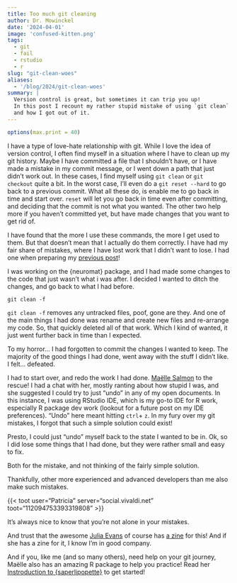 ```yaml
---
title: Too much git cleaning
author: Dr. Mowinckel
date: '2024-04-01'
image: 'confused-kitten.png'
tags:
  - git
  - fail
  - rstudio
  - r
slug: "git-clean-woes"
aliases:
  - '/blog/2024/git-clean-woes'
summary: |
  Version control is great, but sometimes it can trip you up!
  In this post I recount my rather stupid mistake of using `git clean` when I shouldn't have, 
  and how I got out of it.
---
```

  
```r
options(max.print = 40)
```

I have a type of love-hate relationship with git.
While I love the idea of version control, I often find myself in a situation where I have to clean up my git history.
Maybe I have committed a file that I shouldn't have, or I have made a mistake in my commit message, or I went down a path that just didn't work out.
In these cases, I find myself using `git clean` or `git checkout` quite a bit.
In the worst case, I'll even do a `git reset --hard` to go back to a previous commit.
What all these do, is enable me to go back in time and start over.
`reset` will let you go back in time even after committing, and deciding that the commit is not what you wanted.
The other two help more if you haven't committed yet, but have made changes that you want to get rid of.

I have found that the more I use these commands, the more I get used to them.
But that doesn't mean that I actually do them correctly. 
I have had my fair share of mistakes, where I have lost work that I didn't want to lose.
I had one when preparing my [previous post](/blog/2024/freesurfer-lmm-r/)!

I was working on the {neuromat} package, and I had made some changes to the code that just wasn't what i was after.
I decided I wanted to ditch the changes, and go back to what I had before.

`git clean -f`

`git clean -f` removes any untracked files, poof, gone are they. 
And one of the main things I had done was rename and create new files and re-arrange my code.
So, that quickly deleted all of that work. 
Which I kind of wanted, it just went further back in time than I expected.

To my horror... I had forgotten to commit the changes I wanted to keep.
The majority of the good things I had done, went away with the stuff I didn't like. 
I felt... defeated.

I had to start over, and redo the work I had done.
[Maëlle Salmon](https://masalmon.eu/) to the rescue!
I had a chat with her, mostly ranting about how stupid I was, and she suggested I could try to just "undo" in any of my open documents.
In this instance, I was using RStudio IDE, which is my go-to IDE for R work, especially R package dev work (lookout for a future post on my IDE preferences).
"Undo" here meant hitting `ctrl`+ `z`.
In my fury over my git mistakes, I forgot that such a simple solution could exist!

Presto, I could just "undo" myself back to the state I wanted to be in.
Ok, so I did lose some things that I had done, but they were rather small and easy to fix.

Both for the mistake, and not thinking of the fairly simple solution.

Thankfully, other more experienced and advanced developers than me also make such mistakes.

{{< toot user="Patricia" server="social.vivaldi.net" toot="112094753393319808" >}}

It's always nice to know that you're not alone in your mistakes.

And trust that the awesome [Julia Evans](https://fosstodon.org/@b0rk@jvns.ca) of course has [a zine](https://wizardzines.com/comics/losing-your-work/) for this!
And if she has a zine for it, I know I'm in good company.

And if you, like me (and so many others), need help on your git journey, Maëlle also has an amazing R package to help you practice!
Read her [Instroduction to {saperlipopette}](https://masalmon.eu/2024/01/18/saperlipopette-package-practice-git/) to get started!
